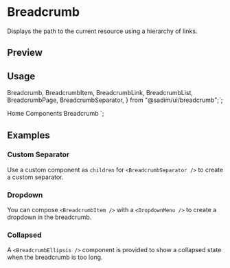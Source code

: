 

<Meta of={BreadcrumbStories} />

# Breadcrumb

Displays the path to the current resource using a hierarchy of links.

## Preview

<Canvas of={BreadcrumbStories.Default} />

## Usage

  Breadcrumb,
  BreadcrumbItem,
  BreadcrumbLink,
  BreadcrumbList,
  BreadcrumbPage,
  BreadcrumbSeparator,
} from "@sadim/ui/breadcrumb";`;

  <BreadcrumbList>
    <BreadcrumbItem>
      <BreadcrumbLink href="/">Home</BreadcrumbLink>
    </BreadcrumbItem>
    <BreadcrumbSeparator />
    <BreadcrumbItem>
      <BreadcrumbLink href="/components">Components</BreadcrumbLink>
    </BreadcrumbItem>
    <BreadcrumbSeparator />
    <BreadcrumbItem>
      <BreadcrumbPage>Breadcrumb</BreadcrumbPage>
    </BreadcrumbItem>
  </BreadcrumbList>
</Breadcrumb>
`;

<Source code={importCode} language='ts' dark />
<Source code={usageCode} language='tsx' dark />

## Examples

### Custom Separator

Use a custom component as `children` for `<BreadcrumbSeparator />` to create a custom separator.

<Canvas of={BreadcrumbStories.CustomSeparator} />

### Dropdown

You can compose `<BreadcrumbItem />` with a `<DropdownMenu />` to create a dropdown in the breadcrumb.

<Canvas of={BreadcrumbStories.Dropdown} />

### Collapsed

A `<BreadcrumbEllipsis />` component is provided to show a collapsed state when the breadcrumb is too long.

<Canvas of={BreadcrumbStories.Collapsed} />
